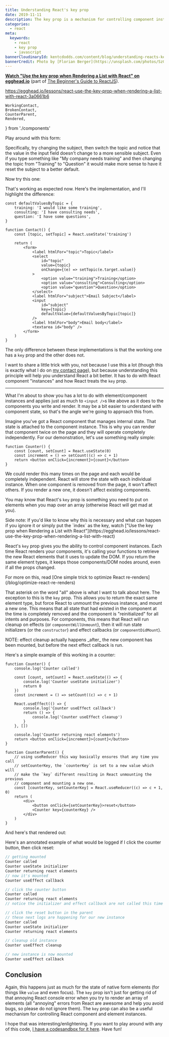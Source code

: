 ```yaml
---
title: Understanding React's key prop
date: 2019-11-11
description: The key prop is a mechanism for controlling component instances.
categories:
  - react
meta:
  keywords:
    - react
    - key prop
    - javascript
bannerCloudinaryId: kentcdodds.com/content/blog/understanding-reacts-key-prop/banner
bannerCredit: Photo by [Florian Berger](https://unsplash.com/photos/SzG0ncGBOeo)
---
```


**[Watch "Use the key prop when Rendering a List with React" on egghead.io](https://egghead.io/lessons/react-use-the-key-prop-when-rendering-a-list-with-react-3a0661b6)**
(part of [The Beginner's Guide to ReactJS](https://kcd.im/beginner-react)).

https://egghead.io/lessons/react-use-the-key-prop-when-rendering-a-list-with-react-3a0661b6

	WorkingContact,
	BrokenContact,
	CounterParent,
	Rendered,
} from './components'

Play around with this form:

<Rendered>
	<BrokenContact />
</Rendered>

Specifically, try changing the subject, then switch the topic and notice that
the value in the input field doesn't change to a more sensible subject. Even if
you type something like "My company needs training" and then changing the topic
from "Training" to "Question" it would make more sense to have it reset the
subject to a better default.

Now try this one:

<Rendered>
	<WorkingContact />
</Rendered>

That's working as expected now. Here's the implementation, and I'll highlight
the difference:

```tsx lines=21
const defaultValuesByTopic = {
	training: 'I would like some training',
	consulting: 'I have consulting needs',
	question: 'I have some questions',
}

function Contact() {
	const [topic, setTopic] = React.useState('training')

	return (
		<form>
			<label htmlFor="topic">Topic</label>
			<select
				id="topic"
				value={topic}
				onChange={(e) => setTopic(e.target.value)}
			>
				<option value="training">Training</option>
				<option value="consulting">Consulting</option>
				<option value="question">Question</option>
			</select>
			<label htmlFor="subject">Email Subject</label>
			<input
				id="subject"
				key={topic}
				defaultValue={defaultValuesByTopic[topic]}
			/>
			<label htmlFor="body">Email body</label>
			<textarea id="body" />
		</form>
	)
}
```

The only difference between these implementations is that the working one has a
`key` prop and the other does not.

I want to share a little trick with you, not because I use this a lot (though
this is exactly what I do on [my contact page](/contact)), but because
understanding this principle will help you understand React a bit better. It has
to do with React component "instances" and how React treats the `key` prop.

---

What I'm about to show you has a lot to do with element/component instances and
applies just as much to `<input />`s like above as it does to the components you
write and render. It may be a bit easier to understand with component state, so
that's the angle we're going to approach this from.

Imagine you've got a React component that manages internal state. That state is
attached to the component instance. This is why you can render that component
twice on the page and they will operate completely independently. For our
demonstration, let's use something really simple:

```tsx
function Counter() {
	const [count, setCount] = React.useState(0)
	const increment = () => setCount((c) => c + 1)
	return <button onClick={increment}>{count}</button>
}
```

We could render this many times on the page and each would be completely
independent. React will store the state with each individual instance. When one
component is removed from the page, it won't affect others. If you render a new
one, it doesn't affect existing components.

You may know that React's `key` prop is something you need to put on elements
when you map over an array (otherwise React will get mad at you).

<callout-info class="aside">
	Side note: If you'd like to know why this is necessary and what can happen if
	you ignore it or simply put the `index` as the key, watch ["Use the key prop
	when Rendering a List with
	React"](https://egghead.io/lessons/react-use-the-key-prop-when-rendering-a-list-with-react)
</callout-info>

React's `key` prop gives you the ability to control component instances. Each
time React renders your components, it's calling your functions to retrieve the
new React elements that it uses to update the DOM. If you return the same
element types, it keeps those components/DOM nodes around, even if all the props
changed.

<callout-info class="aside">
	For more on this, read [One simple trick to optimize React
	re-renders](/blog/optimize-react-re-renders)
</callout-info>

That asterisk on the word "all" above is what I want to talk about here. The
exception to this is the `key` prop. This allows you to return the exact same
element type, but force React to unmount the previous instance, and mount a new
one. This means that all state that had existed in the component at the time is
completely removed and the component is "reinitialized" for all intents and
purposes. For components, this means that React will run cleanup on effects (or
`componentWillUnmount`), then it will run state initializers (or the
`constructor`) and effect callbacks (or `componentDidMount`).

<callout-info class="aside">
	NOTE: effect cleanup actually happens _after_ the new component has been
	mounted, but before the next effect callback is run.
</callout-info>

Here's a simple example of this working in a counter:

```tsx
function Counter() {
	console.log('Counter called')

	const [count, setCount] = React.useState(() => {
		console.log('Counter useState initializer')
		return 0
	})
	const increment = () => setCount((c) => c + 1)

	React.useEffect(() => {
		console.log('Counter useEffect callback')
		return () => {
			console.log('Counter useEffect cleanup')
		}
	}, [])

	console.log('Counter returning react elements')
	return <button onClick={increment}>{count}</button>
}

function CounterParent() {
	// using useReducer this way basically ensures that any time you call
	// setCounterKey, the `counterKey` is set to a new value which will
	// make the `key` different resulting in React unmounting the previous
	// component and mounting a new one.
	const [counterKey, setCounterKey] = React.useReducer((c) => c + 1, 0)
	return (
		<div>
			<button onClick={setCounterKey}>reset</button>
			<Counter key={counterKey} />
		</div>
	)
}
```

And here's that rendered out:

<Rendered>
	<CounterParent />
</Rendered>

Here's an annotated example of what would be logged if I click the counter
button, then click reset:

```js
// getting mounted
Counter called
Counter useState initializer
Counter returning react elements
// now it's mounted
Counter useEffect callback

// click the counter button
Counter called
Counter returning react elements
// notice the initializer and effect callback are not called this time

// click the reset button in the parent
// these next logs are happening for our new instance
Counter called
Counter useState initializer
Counter returning react elements

// cleanup old instance
Counter useEffect cleanup

// new instance is now mounted
Counter useEffect callback
```

## Conclusion

Again, this happens just as much for the state of native form elements (for
things like `value` and even focus). The `key` prop isn't just for getting rid
of that annoying React console error when you try to render an array of elements
(all "annoying" errors from React are awesome and help you avoid bugs, so please
do not ignore them). The `key` prop can also be a useful mechanism for
controlling React component and element instances.

I hope that was interesting/enlightening. If you want to play around with any of
this code,
[I have a codesandbox for it here](https://codesandbox.io/s/concerning-react-keys-onb2g).
Have fun!
